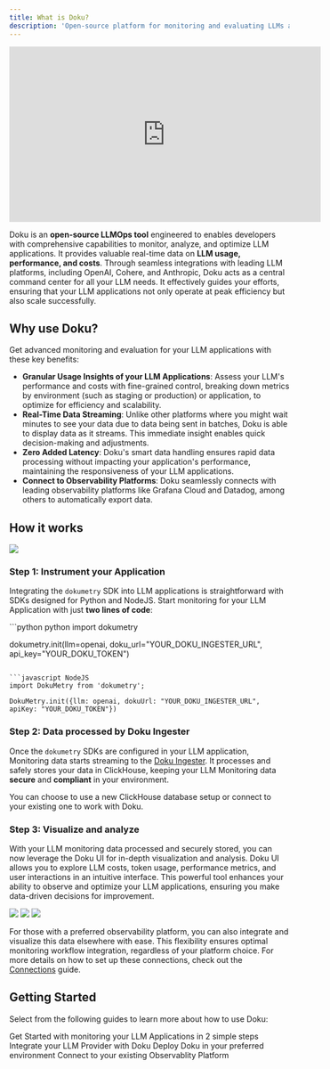 ```yaml
---
title: What is Doku?
description: 'Open-source platform for monitoring and evaluating LLMs at scale'
---
```


<iframe
  width="560"
  height="315"
  src="https://www.youtube.com/embed/6jhxVesllEY?si=M8dkLVVE2G7WhmBo"
  title="Demo: Monitoring LLM Application with Doku"
  frameborder="0"
  allow="accelerometer; autoplay; clipboard-write; encrypted-media; gyroscope; picture-in-picture; playsinline"
  allowfullscreen
></iframe>

Doku is an **open-source LLMOps tool** engineered to enables developers with comprehensive capabilities to monitor, analyze, and optimize LLM applications. It provides valuable real-time data on **LLM usage, performance, and costs**. Through seamless integrations with leading LLM platforms, including OpenAI, Cohere, and Anthropic, Doku acts as a central command center for all your LLM needs. It effectively guides your efforts, ensuring that your LLM applications not only operate at peak efficiency but also scale successfully.

## Why use Doku?
Get advanced monitoring and evaluation for your LLM applications with these key benefits:

- **Granular Usage Insights of your LLM Applications**: Assess your LLM's performance and costs with fine-grained control, breaking down metrics by environment (such as staging or production) or application, to optimize for efficiency and scalability.
- **Real-Time Data Streaming**: Unlike other platforms where you might wait minutes to see your data due to data being sent in batches, Doku is able to display data as it streams. This immediate insight enables quick decision-making and adjustments.
- **Zero Added Latency**: Doku's smart data handling ensures rapid data processing without impacting your application's performance, maintaining the responsiveness of your LLM applications.
- **Connect to Observability Platforms**: Doku seamlessly connects with leading observability platforms like Grafana Cloud and Datadog, among others to automatically export data. 

## How it works
<Frame>
  <img src="https://raw.githubusercontent.com/dokulabs/.github/main/profile/assets/banner.gif" />
</Frame>

### Step 1: Instrument your Application
Integrating the `dokumetry` SDK into LLM applications is straightforward with SDKs designed for Python and NodeJS. Start monitoring for your LLM Application with just **two lines of code**: 

<CodeGroup>
```python python
import dokumetry

dokumetry.init(llm=openai, doku_url="YOUR_DOKU_INGESTER_URL", api_key="YOUR_DOKU_TOKEN")
```

```javascript NodeJS
import DokuMetry from 'dokumetry';

DokuMetry.init({llm: openai, dokuUrl: "YOUR_DOKU_INGESTER_URL", apiKey: "YOUR_DOKU_TOKEN"})
```
</CodeGroup>

### Step 2: Data processed by Doku Ingester
Once the `dokumetry` SDKs are configured in your LLM application, Monitoring data starts streaming to the [Doku Ingester](https://github.com/dokulabs/doku/tree/main/src/ingester#readme). It processes and safely stores your data in ClickHouse, keeping your LLM Monitoring data **secure** and **compliant** in your environment.

You can choose to use a new ClickHouse database setup or connect to your existing one to work with Doku. 

### Step 3: Visualize and analyze
With your LLM monitoring data processed and securely stored, you can now leverage the Doku UI for in-depth visualization and analysis. Doku UI allows you to explore LLM costs, token usage, performance metrics, and user interactions in an intuitive interface. This powerful tool enhances your ability to observe and optimize your LLM applications, ensuring you make data-driven decisions for improvement.

<Frame>
    <img src="https://github.com/dokulabs/.github/blob/main/profile/assets/doku-client-1.jpg?raw=true" />
    <img src="https://github.com/dokulabs/.github/blob/main/profile/assets/doku-client-2.jpg?raw=true" />
    <img src="https://github.com/dokulabs/.github/blob/main/profile/assets/doku-client-3.jpg?raw=true" />
</Frame>

For those with a preferred observability platform, you can also integrate and visualize this data elsewhere with ease. This flexibility ensures optimal monitoring workflow integration, regardless of your platform choice. For more details on how to set up these connections, check out the [Connections](/latest/connections/intro) guide.
## Getting Started
Select from the following guides to learn more about how to use Doku:

<CardGroup cols={2}>
<Card title="Quickstart" href="/latest/quickstart" icon='bolt'>
Get Started with monitoring your LLM Applications in 2 simple steps
</Card>
<Card title="Integrations" href="/latest/integrations/introduction" icon='circle-nodes'>
Integrate your LLM Provider with Doku 
</Card>
<Card title="Installation" href="/latest/installation" icon='circle-down'>
Deploy Doku in your preferred environment 
</Card>
<Card title="Connections" href="/latest/connections/intro" icon='link'>
Connect to your existing Observablity Platform
</Card>
</CardGroup>